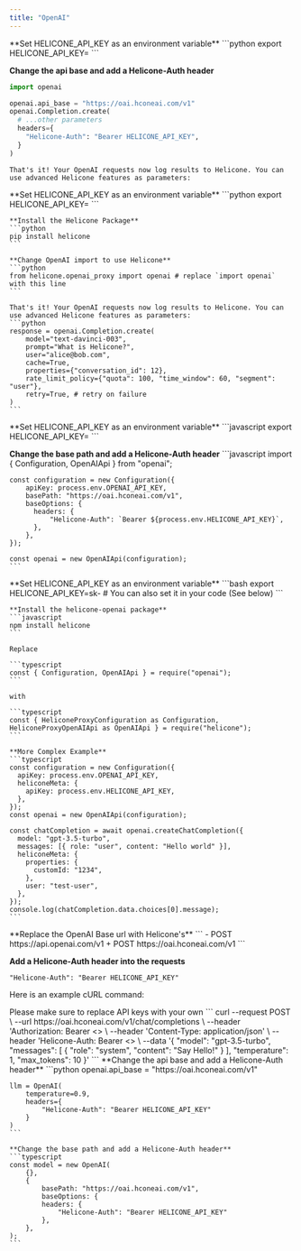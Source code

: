 ```yaml
---
title: "OpenAI"
---
```


<Tabs>
  <Tab title="Python">
  **Set HELICONE_API_KEY as an environment variable**
  ```python
  export HELICONE_API_KEY=<your API key>
  ```

**Change the api base and add a Helicone-Auth header**

```python
import openai

openai.api_base = "https://oai.hconeai.com/v1"
openai.Completion.create(
  # ...other parameters
  headers={
    "Helicone-Auth": "Bearer HELICONE_API_KEY",
  }
)
```

    That's it! Your OpenAI requests now log results to Helicone. You can use advanced Helicone features as parameters:

  </Tab>
  <Tab title="Python (w/ package)">
    **Set HELICONE_API_KEY as an environment variable**
    ```python
    export HELICONE_API_KEY=<your API key>
    ```

    **Install the Helicone Package**
    ```python
    pip install helicone
    ```

    **Change OpenAI import to use Helicone**
    ```python
    from helicone.openai_proxy import openai # replace `import openai` with this line
    ```

    That's it! Your OpenAI requests now log results to Helicone. You can use advanced Helicone features as parameters:
    ```python
    response = openai.Completion.create(
        model="text-davinci-003",
        prompt="What is Helicone?",
        user="alice@bob.com",
        cache=True,
        properties={"conversation_id": 12},
        rate_limit_policy={"quota": 100, "time_window": 60, "segment": "user"},
        retry=True, # retry on failure
    )
    ```

  </Tab>
  <Tab title="Node.js">
  **Set HELICONE_API_KEY as an environment variable**
    ```javascript
    export HELICONE_API_KEY=<your API key>
    ```
    
  **Change the base path and add a Helicone-Auth header**
    ```javascript
    import { Configuration, OpenAIApi } from "openai";

    const configuration = new Configuration({
        apiKey: process.env.OPENAI_API_KEY,
        basePath: "https://oai.hconeai.com/v1",
        baseOptions: {
          headers: {
              "Helicone-Auth": `Bearer ${process.env.HELICONE_API_KEY}`,
          },
        },
    });

    const openai = new OpenAIApi(configuration);
    ```

  </Tab>
  <Tab title="Node.js (w/ package)">
    **Set HELICONE_API_KEY as an environment variable**
    ```bash
    export HELICONE_API_KEY=sk-<your-api-key>
    # You can also set it in your code (See below)
    ```

    **Install the helicone-openai package**
    ```javascript
    npm install helicone
    ```

    Replace

    ```typescript
    const { Configuration, OpenAIApi } = require("openai");
    ```

    with

    ```typescript
    const { HeliconeProxyConfiguration as Configuration, HeliconeProxyOpenAIApi as OpenAIApi } = require("helicone");
    ```

    **More Complex Example**
    ```typescript
    const configuration = new Configuration({
      apiKey: process.env.OPENAI_API_KEY,
      heliconeMeta: {
        apiKey: process.env.HELICONE_API_KEY,
      },
    });
    const openai = new OpenAIApi(configuration);

    const chatCompletion = await openai.createChatCompletion({
      model: "gpt-3.5-turbo",
      messages: [{ role: "user", content: "Hello world" }],
      heliconeMeta: {
        properties: {
          customId: "1234",
        },
        user: "test-user",
      },
    });
    console.log(chatCompletion.data.choices[0].message);
    ```

  </Tab>
  <Tab title="cURL">
   **Replace the OpenAI Base url with Helicone's**
   ```
   - POST https://api.openai.com/v1
   + POST https://oai.hconeai.com/v1
   ```

**Add a Helicone-Auth header into the requests**

```
"Helicone-Auth": "Bearer HELICONE_API_KEY"
```

Here is an example cURL command:

   <Note>
   Please make sure to replace API keys with your own
   </Note>
   ```
    curl --request POST \
        --url https://oai.hconeai.com/v1/chat/completions \
        --header 'Authorization: Bearer <<YOUR_OPENAI_API_KEY>> \
        --header 'Content-Type: application/json' \
        --header 'Helicone-Auth: Bearer <<YOUR_HELICONE_API_KEY>> \
        --data '{
            "model": "gpt-3.5-turbo",
            "messages": [
                {
                    "role": "system",
                    "content": "Say Hello!"
                }
            ],
            "temperature": 1,
            "max_tokens": 10
    }'
   ```

  </Tab>
  <Tab title="Langchain">
    **Change the api base and add a Helicone-Auth header**
    ```python
    openai.api_base = "https://oai.hconeai.com/v1"

    llm = OpenAI(
        temperature=0.9,
        headers={
            "Helicone-Auth": "Bearer HELICONE_API_KEY"
        }
    )
    ```

    **Change the base path and add a Helicone-Auth header**
    ```typescript
    const model = new OpenAI(
        {},
        {
            basePath: "https://oai.hconeai.com/v1",
            baseOptions: {
            headers: {
                "Helicone-Auth": "Bearer HELICONE_API_KEY"
            },
        },
    );
    ```

  </Tab>
</Tabs>
